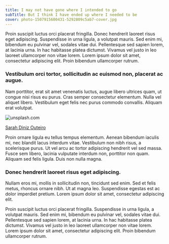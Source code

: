 ```yaml
---
title: I may not have gone where I intended to go
subTitle: But I think I have ended up where I needed to be
cover: photo-1507915600431-5292809c5ab7-cover.jpg
---
```



Proin suscipit luctus orci placerat fringilla. Donec hendrerit laoreet risus eget adipiscing. Suspendisse in urna ligula, a volutpat mauris. Sed enim mi, bibendum eu pulvinar vel, sodales vitae dui. Pellentesque sed sapien lorem, at lacinia urna. In hac habitasse platea dictumst. Vivamus vel justo in leo laoreet ullamcorper non vitae lorem. Lorem ipsum dolor sit amet, consectetur adipiscing elit. Proin bibendum ullamcorper rutrum.

### Vestibulum orci tortor, sollicitudin ac euismod non, placerat ac augue.

Nam porttitor, erat sit amet venenatis luctus, augue libero ultrices quam, ut congue nisi risus eu purus. Cras semper consectetur elementum. Nulla vel aliquet libero. Vestibulum eget felis nec purus commodo convallis. Aliquam erat volutpat.

<PhotoCredit>

![unsplash.com](./photo-1507915600431-5292809c5ab7.jpg)

[Sarah Diniz Outeiro](https://unsplash.com/photos/3fSXx04FPEg)

</PhotoCredit>

Proin ornare ligula eu tellus tempus elementum. Aenean bibendum iaculis mi, nec blandit lacus interdum vitae. Vestibulum non nibh risus, a scelerisque purus. Ut vel arcu ac tortor adipiscing hendrerit vel sed massa. Fusce sem libero, lacinia vulputate interdum non, porttitor non quam. Aliquam sed felis ligula. Duis non nulla magna.

### Donec hendrerit laoreet risus eget adipiscing.

Nullam eros mi, mollis in sollicitudin non, tincidunt sed enim. Sed et felis metus, rhoncus ornare nibh. Ut at magna leo. Suspendisse egestas est ac dolor imperdiet pretium. Lorem ipsum dolor sit amet, consectetur adipiscing elit.

Proin suscipit luctus orci placerat fringilla. Suspendisse in urna ligula, a volutpat mauris. Sed enim mi, bibendum eu pulvinar vel, sodales vitae dui. Pellentesque sed sapien lorem, at lacinia urna. In hac habitasse platea dictumst. Vivamus vel justo in leo laoreet ullamcorper non vitae lorem. Lorem ipsum dolor sit amet, consectetur adipiscing elit. Proin bibendum ullamcorper rutrum.
